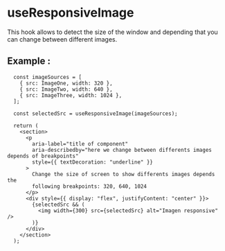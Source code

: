 
<Meta of={ResponsiveImage} />

# **useResponsiveImage**

This hook allows to detect the size of the window and depending that you can change between different images.

## **Example** :

```tsx
  const imageSources = [
    { src: ImageOne, width: 320 },
    { src: ImageTwo, width: 640 },
    { src: ImageThree, width: 1024 },
  ];

  const selectedSrc = useResponsiveImage(imageSources);

  return (
    <section>
      <p
        aria-label="title of component"
        aria-describedby="here we change between differents images depends of breakpoints"
        style={{ textDecoration: "underline" }}
      >
        Change the size of screen to show differents images depends the
        following breakpoints: 320, 640, 1024
      </p>
      <div style={{ display: "flex", justifyContent: "center" }}>
        {selectedSrc && (
          <img width={300} src={selectedSrc} alt="Imagen responsive" />
        )}
      </div>
    </section>
  );
```